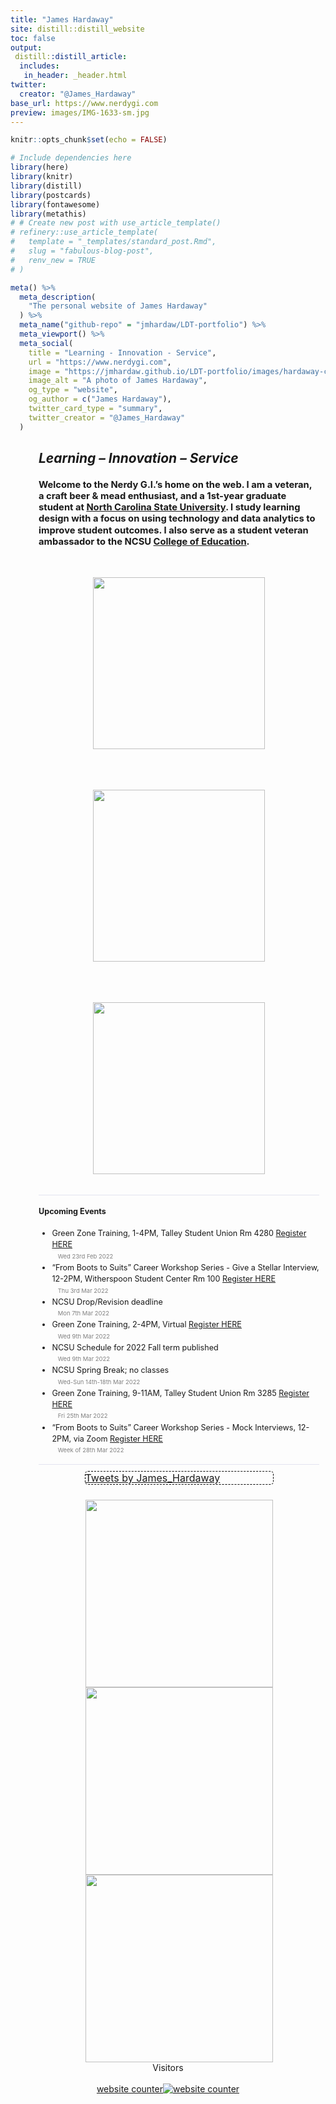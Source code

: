 ```yaml
---
title: "James Hardaway"
site: distill::distill_website
toc: false
output: 
 distill::distill_article:
  includes: 
   in_header: _header.html
twitter:
  creator: "@James_Hardaway"
base_url: https://www.nerdygi.com
preview: images/IMG-1633-sm.jpg
---
```


```r
knitr::opts_chunk$set(echo = FALSE)
```

```r
# Include dependencies here
library(here)
library(knitr)
library(distill)
library(postcards)
library(fontawesome)
library(metathis)
# # Create new post with use_article_template()
# refinery::use_article_template(
#   template = "_templates/standard_post.Rmd",
#   slug = "fabulous-blog-post", 
#   renv_new = TRUE
# )

meta() %>%
  meta_description(
    "The personal website of James Hardaway"
  ) %>%
  meta_name("github-repo" = "jmhardaw/LDT-portfolio") %>%
  meta_viewport() %>%
  meta_social(
    title = "Learning - Innovation - Service",
    url = "https://www.nerdygi.com",
    image = "https://jmhardaw.github.io/LDT-portfolio/images/hardaway-circle.png",
    image_alt = "A photo of James Hardaway",
    og_type = "website",
    og_author = c("James Hardaway"),
    twitter_card_type = "summary",
    twitter_creator = "@James_Hardaway"
  )
```

```{=html}
<style>

d-title {
  display: none!important;
}
.article-header {
  padding-top: 24px;
}
.article-banner {
  width: auto;
  height: auto;
  border: 0;
}
img[src="images/banner.png"] {
  border: 0;
  padding: 0;
  width: 100%;
  margin: 50px 25px 0px 0px;
}
.twitter-border {
 border: 1px dashed black;
 width: 300px;
 position : relative;
 border-radius: 5px;
 margin: 0 auto;
}
.twitter-border::before {
 content: "\f099";
 font-family: "Font Awesome 5 Brands";
 font-weight: 900; 
 font-size: 1.5rem;
 position: absolute;
 top: -15px;
 left: -15px;
}
.twitter-border > p {
  margin-block-start: 0em;
  margin-block-end: 0em;
  margin-bottom: 0em;
}
.home-with-sidebar {
  padding-left: 45px;
  padding-right: 10px;
}
@media (min-width: 1024px) {
  .home-with-sidebar .home-main {
    float: left;
    width: 60%;
  }
}
.home-main {
  margin-top: 10px;
  margin-bottom: 10px;
}
@media (min-width: 1024px) {
  .home-with-sidebar .home-sidebar {
    float: right;
    width: 30%;
    margin-top: 10px;
    padding-top: 24px;
  }
}
.home-sidebar {
  font-size: 16px;
}
.news-container {
  width: 100%;
}
.news-item {
  line-height: 1.45em;
  border-bottom: 1px solid #e3e4F0;
  margin-top: 0px;
  margin-bottom: 0px;
  font-size: 0.9em;
}
.img-item {
	float: left;
	width: 33%;
	padding: 20px
}
.img-container {
	display: flex;
	align-items: center;
  justify-content: center;
  flex-wrap: wrap;
}
.date {
  color: gray;
  display: block;
  font-size: 0.75em;
}
.date::before {
   font-family: "Font Awesome 5 Free";
   font-weight: 900; 
   content: "\f133";
   padding-right: 2px;
}
</style>
```
::: {.home-with-sidebar .l-screen-inset}
::: home-main
## *Learning -- Innovation -- Service*

::: news-container
::: news-item
### Welcome to the Nerdy G.I.'s home on the web. I am a veteran, a craft beer & mead enthusiast, and a 1st-year graduate student at [North Carolina State University](https://www.ncsu.edu/). I study learning design with a focus on using technology and data analytics to improve student outcomes. I also serve as a student veteran ambassador to the NCSU [College of Education](https://ced.ncsu.edu/).
::: img-container
<a href="https://nerdygi.com/courses.html"><img src="images/portfolio-button.png" class="img-item" style="width:275px"></a>

<a href="https://nerdygi.com/projects.html"><img src="images/projects-button.png" class="img-item" style="width:275px"></a>

<a href="https://nerdygi.com/veterans.html"><img src="images/veterans-button.png" class="img-item" style="width:275px"></a>
:::
:::

::: news-item
#### Upcoming Events
<ul>
  <li>Green Zone Training, 1-4PM, Talley Student Union Rm 4280 [Register HERE](http://app.bronto.com/t/l?ssid=36948&subscriber_id=aknwwlubwyefrlhibdcjferwzujcbem&delivery_id=bofgruredvrldrdgmbekqzhurupxbfe&td=_y2ZQF1oDW6502LmB73L1wDKF-GZ9YBrZAQ0Vv2t54B07BhSr1jEXZtt0JSAyUwn-PInKI73JMGaaBrCizYuECYcWJ5VSSZZDkX7z6OnmJgWinQEodvcOgW3VZC7uqg8wIXDCTgTf6uYGpi-5deYFPAJYa12cpiffJ2Xr_pP395EiMBmt8kxhCqSoYhXrb89UYa9D-IzfrforsBl7_r3py0utEXDvKx0JeQ96ljXLOuDN3zKGHUcBNQA) [Wed 23rd Feb 2022]{.date} </li>
  <li>"From Boots to Suits" Career Workshop Series - Give a Stellar Interview, 12-2PM, Witherspoon Student Center Rm 100 [Register HERE](https://docs.google.com/forms/d/e/1FAIpQLScHwmM-_FAKOUuQNTmStamguqCx5V90ppFGAYniDfQO4B0K0w/viewform?usp=sf_link) [Thu 3rd Mar 2022]{.date} </li>
  <li>NCSU Drop/Revision deadline [Mon 7th Mar 2022]{.date} </li>
  <li>Green Zone Training, 2-4PM, Virtual [Register HERE](http://app.bronto.com/t/l?ssid=36948&subscriber_id=aknwwlubwyefrlhibdcjferwzujcbem&delivery_id=bofgruredvrldrdgmbekqzhurupxbfe&td=_y2ZQF1oDW6502LmB73L1wDKF-GZ9YBrZAQ0Vv2t54B07BhSr1jEXZtt0JSAyUwn-PInKI73JMGaaBrCizYuECYcWJ5VSSZZDkX7z6OnmJgWinQEodvcOgW3VZC7uqg8wIXDCTgTf6uYGpi-5deYFPAJYa12cpiffJ2Xr_pP395EiMBmt8kxhCqSoYhXrb89UYa9D-IzfrforsBl7_r3py0utEXDvKx0JeQ96ljXLOuDN3zKGHUcBNQA) [Wed 9th Mar 2022]{.date} </li>
  <li>NCSU Schedule for 2022 Fall term published [Wed 9th Mar 2022]{.date} </li>
  <li>NCSU Spring Break; no classes [Wed-Sun 14th-18th Mar 2022]{.date} </li>
  <li>Green Zone Training, 9-11AM, Talley Student Union Rm 3285 [Register HERE](http://app.bronto.com/t/l?ssid=36948&subscriber_id=aknwwlubwyefrlhibdcjferwzujcbem&delivery_id=bofgruredvrldrdgmbekqzhurupxbfe&td=_y2ZQF1oDW6502LmB73L1wDKF-GZ9YBrZAQ0Vv2t54B07BhSr1jEXZtt0JSAyUwn-PInKI73JMGaaBrCizYuECYcWJ5VSSZZDkX7z6OnmJgWinQEodvcOgW3VZC7uqg8wIXDCTgTf6uYGpi-5deYFPAJYa12cpiffJ2Xr_pP395EiMBmt8kxhCqSoYhXrb89UYa9D-IzfrforsBl7_r3py0utEXDvKx0JeQ96ljXLOuDN3zKGHUcBNQA) [Fri 25th Mar 2022]{.date} </li>
  <li>"From Boots to Suits" Career Workshop Series - Mock Interviews, 12-2PM, via Zoom [Register HERE](https://docs.google.com/forms/d/e/1FAIpQLScHwmM-_FAKOUuQNTmStamguqCx5V90ppFGAYniDfQO4B0K0w/viewform?usp=sf_link) [Week of 28th Mar 2022]{.date} </li>
</ul>
:::
:::

:::
::: home-sidebar
::: twitter-border
<a class="twitter-timeline" data-height="600" data-width="300"  href="https://twitter.com/James_Hardaway?ref_src=twsrc%5Etfw">Tweets by James_Hardaway</a>
:::

```{=html}
<script async src="https://platform.twitter.com/widgets.js" charset="utf-8"></script>
```

<center>
<a href="https://veterans.ncsu.edu/"><img src="images/vet-svcs-logo.png" width="300" style="max-width:300px;padding-top:24px;"/></a>
</center>
<center>
<a href="https://getinvolved.ncsu.edu/organization/sva"><img src="images/ncsu-sva-logo.png" width="300" style="max-width:300px;"/></a>
</center>
<center>
<a href="https://www.youtube.com/channel/UCbV8EkbZG-dj4-APd-NuFVg"><img src="images/youtube.png" width="300" style="max-width:300px;"/></a>
</center>

:::
:::

<center>Visitors<center>
<center>
<div id="sfchc8m4gg883alddgap1pbyl575rdhs6e9"></div>
<script type="text/javascript" src="https://counter7.stat.ovh/private/counter.js?c=hc8m4gg883alddgap1pbyl575rdhs6e9&down=async" async></script>
<br><a href="https://www.freecounterstat.com">website counter</a><noscript><a href="https://www.freecounterstat.com" title="website counter"><img src="https://counter7.stat.ovh/private/freecounterstat.php?c=hc8m4gg883alddgap1pbyl575rdhs6e9" border="0" title="website counter" alt="website counter"></a></noscript>
</div></center>
